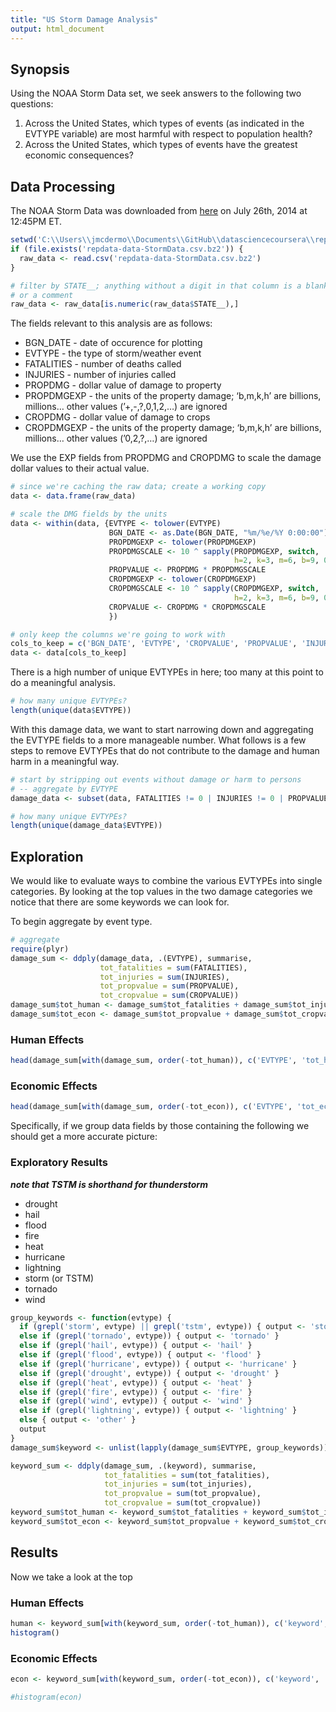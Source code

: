```yaml
---
title: "US Storm Damage Analysis"
output: html_document
---
```


## Synopsis

Using the NOAA Storm Data set, we seek answers to the following two questions:

1. Across the United States, which types of events (as indicated in the EVTYPE variable) are most harmful with respect to population health?
1. Across the United States, which types of events have the greatest economic consequences?


## Data Processing 

The NOAA Storm Data was downloaded from [here](https://d396qusza40orc.cloudfront.net/repdata%2Fdata%2FStormData.csv.bz2) on July 26th, 2014 at 12:45PM ET.

```r
setwd('C:\\Users\\jmcdermo\\Documents\\GitHub\\datasciencecoursera\\reproducible_research\\peer_two')
if (file.exists('repdata-data-StormData.csv.bz2')) {
  raw_data <- read.csv('repdata-data-StormData.csv.bz2')
}

# filter by STATE__; anything without a digit in that column is a blank row
# or a comment
raw_data <- raw_data[is.numeric(raw_data$STATE__),]
```

The fields relevant to this analysis are as follows:

* BGN_DATE - date of occurence for plotting
* EVTYPE - the type of storm/weather event
* FATALITIES - number of deaths called
* INJURIES - number of injuries called
* PROPDMG - dollar value of damage to property
* PROPDMGEXP - the units of the property damage; 'b,m,k,h' are billions, millions... other values ('+,-,?,0,1,2,...) are ignored
* CROPDMG - dollar value of damage to crops
* CROPDMGEXP - the units of the property damage; 'b,m,k,h' are billions, millions... other values ('0,2,?,...) are ignored

We use the EXP fields from PROPDMG and CROPDMG to scale the damage dollar values to their actual value.

```r
# since we're caching the raw data; create a working copy
data <- data.frame(raw_data)

# scale the DMG fields by the units
data <- within(data, {EVTYPE <- tolower(EVTYPE)
                      BGN_DATE <- as.Date(BGN_DATE, "%m/%e/%Y 0:00:00")
                      PROPDMGEXP <- tolower(PROPDMGEXP)
                      PROPDMGSCALE <- 10 ^ sapply(PROPDMGEXP, switch, 
                                                  h=2, k=3, m=6, b=9, 0)
                      PROPVALUE <- PROPDMG * PROPDMGSCALE
                      CROPDMGEXP <- tolower(CROPDMGEXP)
                      CROPDMGSCALE <- 10 ^ sapply(CROPDMGEXP, switch, 
                                                  h=2, k=3, m=6, b=9, 0)
                      CROPVALUE <- CROPDMG * CROPDMGSCALE
                      })

# only keep the columns we're going to work with
cols_to_keep = c('BGN_DATE', 'EVTYPE', 'CROPVALUE', 'PROPVALUE', 'INJURIES', 'FATALITIES')
data <- data[cols_to_keep]
```

There is a high number of unique EVTYPEs in here; too many at this point to do a meaningful analysis.

```r
# how many unique EVTYPEs?
length(unique(data$EVTYPE))
```

With this damage data, we want to start narrowing down and aggregating the EVTYPE fields to a more manageable number.  What follows is a few steps to remove EVTYPEs that do not contribute to the damage and human harm in a meaningful way.

```r
# start by stripping out events without damage or harm to persons
# -- aggregate by EVTYPE
damage_data <- subset(data, FATALITIES != 0 | INJURIES != 0 | PROPVALUE != 0 | CROPVALUE != 0)

# how many unique EVTYPEs?
length(unique(damage_data$EVTYPE))
```

## Exploration

We would like to evaluate ways to combine the various EVTYPEs into single categories.  By looking at the top values in the two damage categories we notice that there are some keywords we can look for.

To begin aggregate by event type.

```r
# aggregate
require(plyr)
damage_sum <- ddply(damage_data, .(EVTYPE), summarise,
                    tot_fatalities = sum(FATALITIES),
                    tot_injuries = sum(INJURIES),
                    tot_propvalue = sum(PROPVALUE),
                    tot_cropvalue = sum(CROPVALUE))
damage_sum$tot_human <- damage_sum$tot_fatalities + damage_sum$tot_injuries
damage_sum$tot_econ <- damage_sum$tot_propvalue + damage_sum$tot_cropvalue
```

### Human Effects
```r
head(damage_sum[with(damage_sum, order(-tot_human)), c('EVTYPE', 'tot_human', 'tot_fatalities', 'tot_injuries')], n=20)
```

### Economic Effects
```r
head(damage_sum[with(damage_sum, order(-tot_econ)), c('EVTYPE', 'tot_econ', 'tot_propvalue', 'tot_cropvalue')], n=20)
```

Specifically, if we group data fields by those containing the following we should get a more accurate picture:

### Exploratory Results

***note that TSTM is shorthand for thunderstorm***

* drought
* hail
* flood
* fire
* heat
* hurricane
* lightning
* storm (or TSTM)
* tornado
* wind

```r
group_keywords <- function(evtype) {
  if (grepl('storm', evtype) || grepl('tstm', evtype)) { output <- 'storm' }
  else if (grepl('tornado', evtype)) { output <- 'tornado' }
  else if (grepl('hail', evtype)) { output <- 'hail' }
  else if (grepl('flood', evtype)) { output <- 'flood' }
  else if (grepl('hurricane', evtype)) { output <- 'hurricane' }
  else if (grepl('drought', evtype)) { output <- 'drought' }
  else if (grepl('heat', evtype)) { output <- 'heat' }
  else if (grepl('fire', evtype)) { output <- 'fire' }
  else if (grepl('wind', evtype)) { output <- 'wind' }
  else if (grepl('lightning', evtype)) { output <- 'lightning' }
  else { output <- 'other' }
  output
}
damage_sum$keyword <- unlist(lapply(damage_sum$EVTYPE, group_keywords))

keyword_sum <- ddply(damage_sum, .(keyword), summarise,
                     tot_fatalities = sum(tot_fatalities),
                     tot_injuries = sum(tot_injuries),
                     tot_propvalue = sum(tot_propvalue),
                     tot_cropvalue = sum(tot_cropvalue))
keyword_sum$tot_human <- keyword_sum$tot_fatalities + keyword_sum$tot_injuries
keyword_sum$tot_econ <- keyword_sum$tot_propvalue + keyword_sum$tot_cropvalue
```

## Results

Now we take a look at the top 

### Human Effects
```r
human <- keyword_sum[with(keyword_sum, order(-tot_human)), c('keyword', 'tot_human', 'tot_fatalities', 'tot_injuries')]
histogram()
```

### Economic Effects
```r
econ <- keyword_sum[with(keyword_sum, order(-tot_econ)), c('keyword', 'tot_econ', 'tot_propvalue', 'tot_cropvalue')]

#histogram(econ)
```

